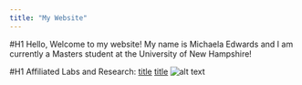 ```yaml
---
title: "My Website"
---
```


#H1 Hello, Welcome to my website!
My name is Michaela Edwards and I am currently a Masters student at the University of New Hampshire!
 
#H1 Affiliated Labs and Research:
[title](https://quantmarineecolab.github.io/members/michaela-edwards.html)
[title](https://brittanyjellison.wixsite.com/research)
![alt text](image.jpeg)